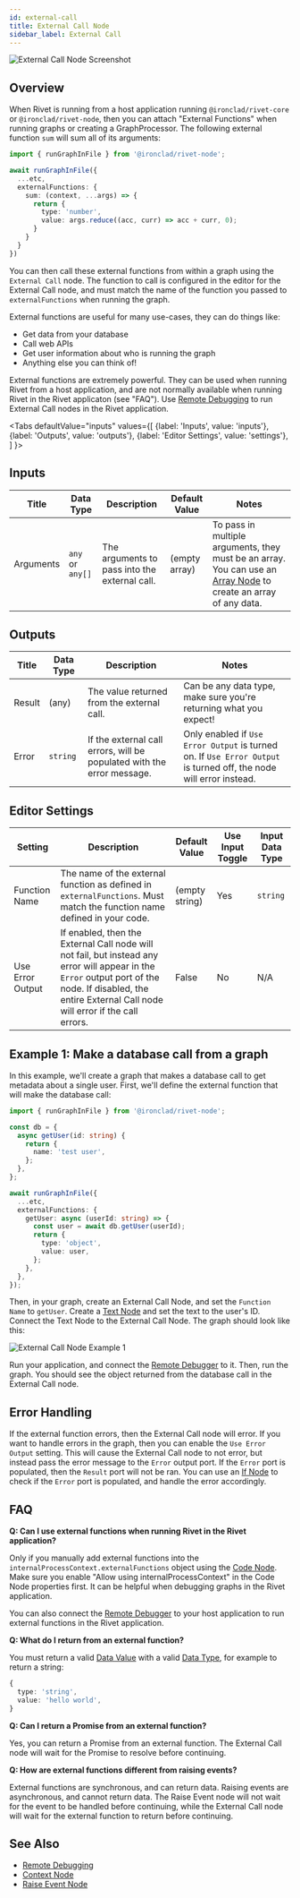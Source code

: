 ```yaml
---
id: external-call
title: External Call Node
sidebar_label: External Call
---
```



![External Call Node Screenshot](./assets/external-call-node.png)

## Overview

When Rivet is running from a host application running `@ironclad/rivet-core` or `@ironclad/rivet-node`, then you can attach "External Functions" when running graphs or creating a GraphProcessor. The following external function `sum` will sum all of its arguments:

```ts
import { runGraphInFile } from '@ironclad/rivet-node';

await runGraphInFile({
  ...etc,
  externalFunctions: {
    sum: (context, ...args) => {
      return {
        type: 'number',
        value: args.reduce((acc, curr) => acc + curr, 0);
      }
    }
  }
})
```

You can then call these external functions from within a graph using the `External Call` node. The function to call is configured in the editor for the External Call node, and must match the name of the function you passed to `externalFunctions` when running the graph.

External functions are useful for many use-cases, they can do things like:

- Get data from your database
- Call web APIs
- Get user information about who is running the graph
- Anything else you can think of!

External functions are extremely powerful. They can be used when running Rivet from a host application, and are not normally available when running Rivet in the Rivet applicaton (see "FAQ"). Use [Remote Debugging](../user-guide/remote-debugging.md) to run External Call nodes in the Rivet application.

<Tabs
  defaultValue="inputs"
  values={[
    {label: 'Inputs', value: 'inputs'},
    {label: 'Outputs', value: 'outputs'},
    {label: 'Editor Settings', value: 'settings'},
  ]
}>

<TabItem value="inputs">

## Inputs

| Title     | Data Type        | Description                                   | Default Value | Notes                                                                                                                          |
| --------- | ---------------- | --------------------------------------------- | ------------- | ------------------------------------------------------------------------------------------------------------------------------ |
| Arguments | `any` or `any[]` | The arguments to pass into the external call. | (empty array) | To pass in multiple arguments, they must be an array. You can use an [Array Node](./array.mdx) to create an array of any data. |

</TabItem>

<TabItem value="outputs">

## Outputs

| Title  | Data Type | Description                                                            | Notes                                                                                                              |
| ------ | --------- | ---------------------------------------------------------------------- | ------------------------------------------------------------------------------------------------------------------ |
| Result | (any)     | The value returned from the external call.                             | Can be any data type, make sure you're returning what you expect!                                                  |
| Error  | `string`  | If the external call errors, will be populated with the error message. | Only enabled if `Use Error Output` is turned on. If `Use Error Output` is turned off, the node will error instead. |

</TabItem>

<TabItem value="settings">

## Editor Settings

| Setting          | Description                                                                                                                                                                                                | Default Value  | Use Input Toggle | Input Data Type |
| ---------------- | ---------------------------------------------------------------------------------------------------------------------------------------------------------------------------------------------------------- | -------------- | ---------------- | --------------- |
| Function Name    | The name of the external function as defined in `externalFunctions`. Must match the function name defined in your code.                                                                                    | (empty string) | Yes              | `string`        |
| Use Error Output | If enabled, then the External Call node will not fail, but instead any error will appear in the `Error` output port of the node. If disabled, the entire External Call node will error if the call errors. | False          | No               | N/A             |

</TabItem>

</Tabs>

## Example 1: Make a database call from a graph

In this example, we'll create a graph that makes a database call to get metadata about a single user. First, we'll define the external function that will make the database call:

```ts
import { runGraphInFile } from '@ironclad/rivet-node';

const db = {
  async getUser(id: string) {
    return {
      name: 'test user',
    };
  },
};

await runGraphInFile({
  ...etc,
  externalFunctions: {
    getUser: async (userId: string) => {
      const user = await db.getUser(userId);
      return {
        type: 'object',
        value: user,
      };
    },
  },
});
```

Then, in your graph, create an External Call Node, and set the `Function Name` to `getUser`. Create a [Text Node](./text.mdx) and set the text to the user's ID. Connect the Text Node to the External Call Node. The graph should look like this:

![External Call Node Example 1](./assets/external-call-node-example-01.png)

Run your application, and connect the [Remote Debugger](../user-guide/remote-debugging.md) to it. Then, run the graph. You should see the object returned from the database call in the External Call node.

## Error Handling

If the external function errors, then the External Call node will error. If you want to handle errors in the graph, then you can enable the `Use Error Output` setting. This will cause the External Call node to not error, but instead pass the error message to the `Error` output port. If the `Error` port is populated, then the `Result` port will not be ran. You can use an [If Node](./if.mdx) to check if the `Error` port is populated, and handle the error accordingly.

## FAQ

**Q: Can I use external functions when running Rivet in the Rivet application?**

Only if you manually add external functions into the `internalProcessContext.externalFunctions` object using the [Code Node](./code.mdx). Make sure you enable "Allow using internalProcessContext" in the Code Node properties first. It can be helpful when debugging graphs in the Rivet application.

You can also connect the [Remote Debugger](../user-guide/remote-debugging.md) to your host application to run external functions in the Rivet application.

**Q: What do I return from an external function?**

You must return a valid [Data Value](../api-reference/core/DataValue.mdx) with a valid [Data Type](../user-guide/data-types.md), for example to return a string:

```ts
{
  type: 'string',
  value: 'hello world',
}
```

**Q: Can I return a Promise from an external function?**

Yes, you can return a Promise from an external function. The External Call node will wait for the Promise to resolve before continuing.

**Q: How are external functions different from raising events?**

External functions are synchronous, and can return data. Raising events are asynchronous, and cannot return data. The Raise Event node will not wait for the event to be handled before continuing, while the External Call node will wait for the external function to return before continuing.

## See Also

- [Remote Debugging](../user-guide/remote-debugging.md)
- [Context Node](./context.mdx)
- [Raise Event Node](./raise-event.mdx)
